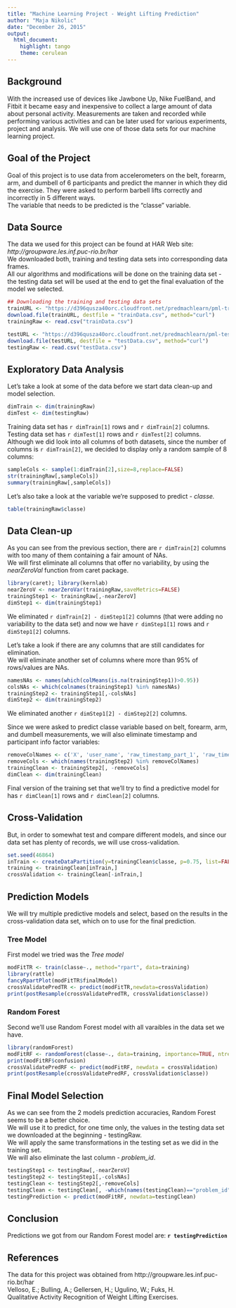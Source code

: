 ```yaml
---
title: "Machine Learning Project - Weight Lifting Prediction"
author: "Maja Nikolic"
date: "December 26, 2015"
output:
  html_document:
    highlight: tango
    theme: cerulean
---
```


## Background
With the increased use of devices like Jawbone Up, Nike FuelBand, and Fitbit it became easy and inexpensive to  collect a large amount of data about personal activity. Measurements are taken and recorded while performing various activities and can be later used for various experiments, project and analysis. We will use one of those data sets for our machine learning project.    

## Goal of the Project
Goal of this project is to use data from accelerometers on the belt, forearm, arm, and dumbell of 6 participants and predict the manner in which they did the exercise. They were asked to perform barbell lifts correctly and incorrectly in 5 different ways.  
The variable that needs to be predicted is the "classe" variable.  

## Data Source
The data we used for this project can be found at HAR Web site:  *http://groupware.les.inf.puc-rio.br/har*  
We downloaded both, training and testing data sets into corresponding data frames.  
All our algorithms and modifications will be done on the training data set - the testing data set will be used at the end to get the final evaluation of the model we selected.

```r
## Downloading the training and testing data sets
trainURL <- "https://d396qusza40orc.cloudfront.net/predmachlearn/pml-training.csv"
download.file(trainURL, destfile = "trainData.csv", method="curl")
trainingRaw <- read.csv("trainData.csv")

testURL <- "https://d396qusza40orc.cloudfront.net/predmachlearn/pml-testing.csv"
download.file(testURL, destfile = "testData.csv", method="curl")
testingRaw <- read.csv("testData.csv")
```

## Exploratory Data Analysis
Let's take a look at some of the data before we start data clean-up and model selection.
```r
dimTrain <- dim(trainingRaw)
dimTest <- dim(testingRaw)
```
Training data set has `r dimTrain[1]` rows and `r dimTrain[2]` columns.  
Testing data set has `r dimTest[1]` rows and `r dimTest[2]` columns.  
Although we did look into all columns of both datasets, since the number of columns is `r dimTrain[2]`, we decided to display only a random sample of 8 columns:  
```r
sampleCols <- sample(1:dimTrain[2],size=8,replace=FALSE)
str(trainingRaw[,sampleCols])
summary(trainingRaw[,sampleCols])
```
Let's also take a look at the variable we're supposed to predict - *classe.*
```r
table(trainingRaw$classe)
```

## Data Clean-up
As you can see from the previous section, there are `r dimTrain[2]` columns with too many of them containing a fair amount of NAs.  
We will first eliminate all columns that offer no variability, by using the *nearZeroVal* function from caret package.
```r
library(caret); library(kernlab)
nearZeroV <- nearZeroVar(trainingRaw,saveMetrics=FALSE)
trainingStep1 <- trainingRaw[,-nearZeroV]
dimStep1 <- dim(trainingStep1)
```
We eliminated `r dimTrain[2] - dimStep1[2]` columns (that were adding no variability to the data set) and now we have `r dimStep1[1]` rows and `r dimStep1[2]` columns.

Let's take a look if there are any columns that are still candidates for elimination.  
We will eliminate another set of columns where more than 95% of rows/values are NAs.  
```r
namesNAs <- names(which(colMeans(is.na(trainingStep1))>0.95))
colsNAs <- which(colnames(trainingStep1) %in% namesNAs)
trainingStep2 <- trainingStep1[,-colsNAs]
dimStep2 <- dim(trainingStep2)
```
We eliminated another `r dimStep1[2] - dimStep2[2]` columns.  

Since we were asked to predict classe variable based on belt, forearm, arm, and dumbell measurements, we will also eliminate timestamp and participant info factor variables:
```r
removeColNames <- c('X', 'user_name', 'raw_timestamp_part_1', 'raw_timestamp_part_2', 'cvtd_timestamp', 'new_window', 'num_window')
removeCols <- which(names(trainingStep2) %in% removeColNames)
trainingClean <- trainingStep2[, -removeCols]
dimClean <- dim(trainingClean)
```

Final version of the training set that we'll try to find a predictive model for has `r dimClean[1]` rows and `r dimClean[2]` columns.  

## Cross-Validation
But, in order to somewhat test and compare different models, and since our data set has plenty of records, we will use cross-validation.
```r
set.seed(46864)
inTrain <- createDataPartition(y=trainingClean$classe, p=0.75, list=FALSE)
training <- trainingClean[inTrain,]
crossValidation <- trainingClean[-inTrain,]
```
## Prediction Models
We will try multiple predictive models and select, based on the results in the cross-validation data set, which on to use for the final prediction.  

### Tree Model
First model we tried was the *Tree model*
```r
modFitTR <- train(classe~., method="rpart", data=training)
library(rattle)
fancyRpartPlot(modFitTR$finalModel)
crossValidatePredTR <- predict(modFitTR,newdata=crossValidation)
print(postResample(crossValidatePredTR, crossValidation$classe))
```
### Random Forest
Second we'll use Random Forest model with all varaibles in the data set we have.
```r
library(randomForest)
modFitRF <- randomForest(classe~., data=training, importance=TRUE, ntree=100)
print(modFitRF$confusion)
crossValidatePredRF <- predict(modFitRF, newdata = crossValidation)
print(postResample(crossValidatePredRF, crossValidation$classe))
```

## Final Model Selection
As we can see from the 2 models prediction accuracies, Random Forest seems to be a better choice.  
We will use it to predict, for one time only, the values in the testing data set we downloaded at the beginning - testingRaw.  
We will apply the same transformations in the testing set as we did in the training set.  
We will also eliminate the last column - *problem_id*.
```r
testingStep1 <- testingRaw[,-nearZeroV]
testingStep2 <- testingStep1[,-colsNAs]
testingClean <- testingStep2[,-removeCols]
testingClean <- testingClean[, -which(names(testingClean)=="problem_id")]
testingPrediction <- predict(modFitRF, newdata=testingClean)
```

## Conclusion
Predictions we got from our Random Forest model are: **`r testingPrediction`  **

## References
The data for this project was obtained from http://groupware.les.inf.puc-rio.br/har   
Velloso, E.; Bulling, A.; Gellersen, H.; Ugulino, W.; Fuks, H.  
Qualitative Activity Recognition of Weight Lifting Exercises.